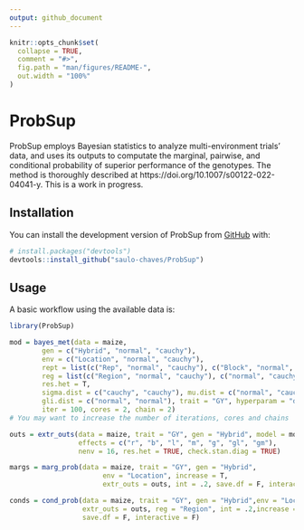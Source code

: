 ```yaml
---
output: github_document
---
```


<!-- README.md is generated from README.Rmd. Please edit that file -->

```r
knitr::opts_chunk$set(
  collapse = TRUE,
  comment = "#>",
  fig.path = "man/figures/README-",
  out.width = "100%"
)
```

# ProbSup

<!-- badges: start -->
<!-- badges: end -->

ProbSup employs Bayesian statistics to analyze multi-environment trials' data, and uses its outputs to computate the marginal, pairwise, and conditional probability of superior performance of the genotypes. The method is thoroughly described at https://doi.org/10.1007/s00122-022-04041-y. This is a work in progress.

## Installation

You can install the development version of ProbSup from [GitHub](https://github.com/) with:

``` r
# install.packages("devtools")
devtools::install_github("saulo-chaves/ProbSup")
```

## Usage

A basic workflow using the available data is:

```r
library(ProbSup)

mod = bayes_met(data = maize, 
        gen = c("Hybrid", "normal", "cauchy"), 
        env = c("Location", "normal", "cauchy"),
        rept = list(c("Rep", "normal", "cauchy"), c("Block", "normal", "cauchy")),
        reg = list(c("Region", "normal", "cauchy"), c("normal", "cauchy")),
        res.het = T,
        sigma.dist = c("cauchy", "cauchy"), mu.dist = c("normal", "cauchy"),
        gli.dist = c("normal", "normal"), trait = "GY", hyperparam = "default",
        iter = 100, cores = 2, chain = 2) 
# You may want to increase the number of iterations, cores and chains

outs = extr_outs(data = maize, trait = "GY", gen = "Hybrid", model = mod,
                 effects = c("r", "b", "l", "m", "g", "gl", "gm"),
                 nenv = 16, res.het = TRUE, check.stan.diag = TRUE)

margs = marg_prob(data = maize, trait = "GY", gen = "Hybrid", 
                       env = "Location", increase = T,
                       extr_outs = outs, int = .2, save.df = F, interactive = F)

conds = cond_prob(data = maize, trait = "GY", gen = "Hybrid",env = "Location", 
                  extr_outs = outs, reg = "Region", int = .2,increase = T,
                  save.df = F, interactive = F)


```


